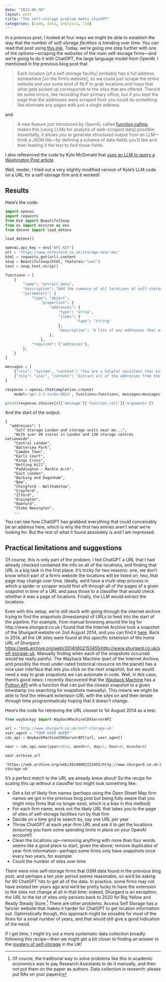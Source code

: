 ```yaml
---
date: "2023-06-30"
layout: post
title: "The self-storage problem meets chatGPT"
categories: [code, data, analysis, llm]
---
```


In a previous post, I looked at four ways we might be able to establish the way that the number of *self-storage facilities* is trending over time. You can read that post using [this link](../self-storage-mystery/self-storage-mystery.qmd). Today, we're going one step further with one of the options—scraping the websites of the main self-storage firms—and we're going to do it with ChatGPT, the large language model from OpenAI. I mentioned in the previous blog post that

> Each location [of a self-storage facility] probably has a full address somewhere [on the firm's website], so we could just scrape the entire website and use some kind of NLP to grab locations and hope that what gets picked up corresponds to the sites that are offered. There'd be some errors, like recording their primary office, but if you kept the page that the addresses were scraped from you could do something like eliminate any pages with just a single address.

and

> A new feature just introduced by OpenAI, called [function calling](https://platform.openai.com/docs/guides/gpt/function-calling), makes this [using LLMs for analysis of web-scraped data] possible: essentially, it allows you to generate *structured* output from an LLM—think a JSON file—by defining a schema of data fields you'd like and then feeding it the text to find those fields.

I also referenced the code by Kyle McDonald that [uses an LLM to query a Washington Post article](https://gist.github.com/kylemcdonald/dbac21de2d7855633689f5526225154c).

Well, reader, I tried out a very slightly modified version of Kyle's LLM code on a URL for a self-storage firm and it worked!

## Results

Here's the code:

```python
import openai
import requests
from bs4 import BeautifulSoup
from os import environ as env
from dotenv import load_dotenv

load_dotenv()

openai.api_key = env["API_KEY"]
url = 'https://www.safestore.co.uk/storage-near-me/'
html = requests.get(url).content
soup = BeautifulSoup(html, features="lxml")
text = soup.text.strip()

functions = [
    {
        "name": "extract_data",
        "description": "Add the summary of all locations of self-storage sites to the list.",
        "parameters": {
            "type": "object",
                "properties": {
                    "addresses": {
                        "type": "array",
                        "items": {
                                "type": "string"
                        },
                        "description": "A list of any addresses that are found."
                    },
                },
            "required": ["addresses"],
        },
    }
]

messages = [
    {"role": "system", "content": "You are a helpful assistant that extracts the addresses of self-storage facilities from the websites of self-storage firms as JSON for a database."},
    {"role": "user", "content": 'Extract all of the addresses from the following website: ' + text}
]

response = openai.ChatCompletion.create(
    model='gpt-3.5-turbo-0613', functions=functions, messages=messages)

print(response.choices[0]['message']['function_call']['arguments'])

```

And the start of the output:

```text
{
  "addresses": [
    "Self Storage London and storage units near me...",
    "With over 49 stores in London and 130 storage centres nationwide",
    "Central London",
    "Battersea Park",
    "Camden Town",
    "Earls Court",
    "Kings Cross",
    "Notting Hill",
    "Paddington - Marble Arch",
    "East London",
    "Barking and Dagenham",
    "Bow",
    "Chingford - Walthamstow",
    "Crayford",
    "Ilford",
    "Orpington",
    "Romford",
    "Stoke Newington",
    ...
```

You can see how ChatGPT has grabbed everything that could conceivably be an address here, which is why the first two entries aren't what we're looking for. But the rest of what it found absolutely is and I am impressed.

## Practical limitations and suggestions

Of course, this is only part of the problem. I fed ChatGPT a URL that I had already checked contained the info on all of the locations, and finding that URL is a big task in the first place. It's tricky for two reasons: one, we don't know which part of a firm's website the locations will be listed on; two, that page may change over time. Ideally, we'd have a multi-step process in which a spider or scraper would first sift through all of the pages of a given snapshot in time of a URL and pass those to a classifier that would check whether it was a page of locations. Finally, the LLM would extract the locations.

Even with this setup, we're still stuck with going through the internet archive trying to find the snapshots (timestamps) of URLs to feed into the start of the pipeline. For example, from manual browsing around the log for http://www.shurgard.co.uk I found that the Internet Archive took a snapshot of the Shurgard website on 2nd August 2014, and you can find it [here](https://web.archive.org/web/20140802153455/http://www.shurgard.co.uk). Back in 2014, all the UK sites were found at this specific extension of the home URL of Shurgard: [https://web.archive.org/web/20140802153455/http://www.shurgard.co.uk/self-storage-uk](https://web.archive.org/web/20140802153455/http://www.shurgard.co.uk/self-storage-uk). Manually finding when each of the snapshots occurred would be really painful. The Wayback Machine (part of the Internet Archive, and possibly the most under-rated historical resource on the planet) has a nice user interface that lets you click on the next snapshot, but we would need a way to grab snapshots we can automate in code. Well, in this case, there's good news: I recently discovered that the [Wayback Machine](https://archive.org/web/) has a [Python API](https://github.com/akamhy/waybackpy) with a function that can pull the closest snapshot to a given timestamp (no searching for snapshots manually). This means we might be able to find the relevant extension-URL with the sites on and then iterate through time programmaticaly hoping that it doesn't change.

Here's the code for retrieving the URL closest to 1st August 2014 as a test:

```python
from waybackpy import WaybackMachineCDXServerAPI

url = 'http://www.shurgard.co.uk/self-storage-uk'
user_agent = "YOUR USER AGENT"
cdx_api = WaybackMachineCDXServerAPI(url, user_agent)

near = cdx_api.near(year=2014, month=8, day=1, hour=0, minute=0)

near.archive_url
```

```text
'https://web.archive.org/web/20140802153455/http://www.shurgard.co.uk:80/self-storage-uk'
```

It's a perfect match to the URL we already knew about! So the recipe for scaling this up without a classifier too might look something like:

- Get a list of likely firm names (perhaps using the Open Street Map firm names we got in the previous blog post but being fully aware that you might miss firms that no longer exist, which is a bias in this method)
- For each firm name, work out the likely URL that takes you to the page of sites of self-storage facilities run by that firm
- Decide on a time grid to search by, say one URL per year
- Throw ChatGPT at each year-firm URL and ask it to get the locations (ensuring you have some spending limits in place on your OpenAI account!)
- Clean the locations up—removing anything with more than four words seems like a good place to start, given the above; remove duplicates of year-firm information—perhaps some firms only have snapshots once every two years, for example
- Count the number of sites over time

There were nine self-storage firms that OSM data found in the previous blog post, and perhaps a ten year period seems reasonable, so we'd be asking for 90 ChatGPT hits to get all of the data. In practice, some firms may not have existed ten years ago and we'd be pretty lucky to have the extension to the sites not change at all in that time: indeed, Shurgard is an exception; the URL to the list of sites only persists back to 2020 for Big Yellow and Ready Steady Store.[^1] There are other problems: Access Self Storage has a fancier website that makes it harder for ChatGPT to get location information out. Optimistically though, this approach might be possible for most of the firms for a small number of years, and that would still give a good indication of the trend.

If I get time, I might try out a more systematic data collection broadly following this recipe—then we might get a bit closer to finding an answer to the [mystery of self-storage](../self-storage-mystery/self-storage-mystery.qmd) in the UK!

[^1]: Of course, the traditional way to solve problems like this in academic economics was to pay Research Assistants to do it manually, and then not put them on the paper as authors. Data collection *is* research: please put RAs on your papers!

